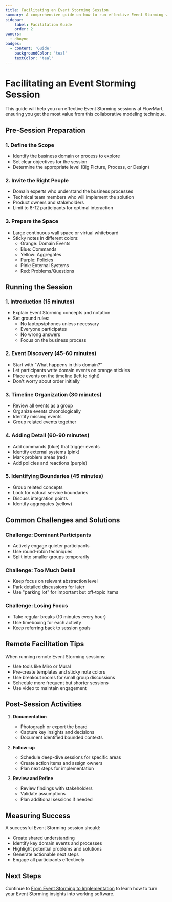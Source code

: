 ```yaml
---
title: Facilitating an Event Storming Session
summary: A comprehensive guide on how to run effective Event Storming workshops at FlowMart
sidebar:
    label: Facilitation Guide
    order: 2
owners: 
  - dboyne
badges:
  - content: 'Guide'
    backgroundColor: 'teal'
    textColor: 'teal'
---
```


# Facilitating an Event Storming Session

This guide will help you run effective Event Storming sessions at FlowMart, ensuring you get the most value from this collaborative modeling technique.

## Pre-Session Preparation

### 1. Define the Scope
- Identify the business domain or process to explore
- Set clear objectives for the session
- Determine the appropriate level (Big Picture, Process, or Design)

### 2. Invite the Right People
- Domain experts who understand the business processes
- Technical team members who will implement the solution
- Product owners and stakeholders
- Limit to 8-12 participants for optimal interaction

### 3. Prepare the Space
- Large continuous wall space or virtual whiteboard
- Sticky notes in different colors:
  - Orange: Domain Events
  - Blue: Commands
  - Yellow: Aggregates
  - Purple: Policies
  - Pink: External Systems
  - Red: Problems/Questions

## Running the Session

### 1. Introduction (15 minutes)
- Explain Event Storming concepts and notation
- Set ground rules:
  - No laptops/phones unless necessary
  - Everyone participates
  - No wrong answers
  - Focus on the business process

### 2. Event Discovery (45-60 minutes)
- Start with "What happens in this domain?"
- Let participants write domain events on orange stickies
- Place events on the timeline (left to right)
- Don't worry about order initially

### 3. Timeline Organization (30 minutes)
- Review all events as a group
- Organize events chronologically
- Identify missing events
- Group related events together

### 4. Adding Detail (60-90 minutes)
- Add commands (blue) that trigger events
- Identify external systems (pink)
- Mark problem areas (red)
- Add policies and reactions (purple)

### 5. Identifying Boundaries (45 minutes)
- Group related concepts
- Look for natural service boundaries
- Discuss integration points
- Identify aggregates (yellow)

## Common Challenges and Solutions

### Challenge: Dominant Participants
- Actively engage quieter participants
- Use round-robin techniques
- Split into smaller groups temporarily

### Challenge: Too Much Detail
- Keep focus on relevant abstraction level
- Park detailed discussions for later
- Use "parking lot" for important but off-topic items

### Challenge: Losing Focus
- Take regular breaks (10 minutes every hour)
- Use timeboxing for each activity
- Keep referring back to session goals

## Remote Facilitation Tips

When running remote Event Storming sessions:

- Use tools like Miro or Mural
- Pre-create templates and sticky note colors
- Use breakout rooms for small group discussions
- Schedule more frequent but shorter sessions
- Use video to maintain engagement

## Post-Session Activities

1. **Documentation**
   - Photograph or export the board
   - Capture key insights and decisions
   - Document identified bounded contexts

2. **Follow-up**
   - Schedule deep-dive sessions for specific areas
   - Create action items and assign owners
   - Plan next steps for implementation

3. **Review and Refine**
   - Review findings with stakeholders
   - Validate assumptions
   - Plan additional sessions if needed

## Measuring Success

A successful Event Storming session should:
- Create shared understanding
- Identify key domain events and processes
- Highlight potential problems and solutions
- Generate actionable next steps
- Engage all participants effectively

## Next Steps

Continue to [From Event Storming to Implementation](/docs/guides/event-storming/03-implementation) to learn how to turn your Event Storming insights into working software. 